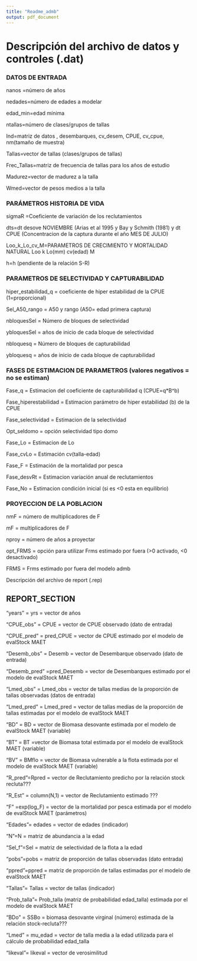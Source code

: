 ```yaml
---
title: "Readme_admb"
output: pdf_document
---
```


# Descripción del archivo de datos y controles (.dat)

### DATOS DE ENTRADA

nanos =número de años

nedades=número de edades a modelar

edad\_min=edad mínima

ntallas=número de clases/grupos de tallas

Ind=matriz de datos , desembarques, cv\_desem, CPUE, cv\_cpue, nm(tamaño de muestra)

Tallas=vector de tallas (clases/grupos de tallas)

Frec\_Tallas=matriz de frecuencia de tallas para los años de estudio

Madurez=vector de madurez a la talla

Wmed=vector de pesos medios a la talla

### PARÁMETROS HISTORIA DE VIDA

sigmaR =Coeficiente de variación de los reclutamientos

dts=dt desove NOVIEMBRE (Arias et al 1995 y Bay y Schmith (1981) y dt CPUE (Concentracion de la captura durante el año MES DE JULIO)

Loo\_k\_Lo\_cv\_M=PARAMETROS DE CRECIMIENTO Y MORTALIDAD NATURAL Loo k Lo(mm) cv(edad) M

h=h (pendiente de la relación S-R)

### PARAMETROS DE SELECTIVIDAD Y CAPTURABILIDAD

hiper\_estabilidad\_q = coeficiente de hiper estabilidad de la CPUE (1=proporcional)

Sel\_A50\_rango = A50 y rango (A50= edad primera captura)

nbloquesSel = Número de bloques de selectividad

ybloquesSel = años de inicio de cada bloque de selectividad

nbloquesq = Número de bloques de capturabilidad

ybloquesq = años de inicio de cada bloque de capturabilidad

### FASES DE ESTIMACION DE PARAMETROS (valores negativos = no se estiman)

Fase\_q = Estimacion del coeficiente de capturabilidad q (CPUE=q\*B\^b)

Fase\_hiperestabilidad = Estimacion parámetro de hiper estabilidad (b) de la CPUE

Fase\_selectividad = Estimacion de la selectividad

Opt\_seldomo = opción selectividad tipo domo

Fase\_Lo = Estimacion de Lo

Fase\_cvLo = Estimación cv(talla-edad)

Fase\_F = Estimación de la mortalidad por pesca

Fase\_desvRt = Estimacion variación anual de reclutamientos

Fase\_No = Estimacion condición inicial (si es \<0 esta en equilibrio)

### PROYECCION DE LA POBLACION

nmF = número de multiplicadores de F

mF = multiplicadores de F

nproy = número de años a proyectar

opt\_FRMS = opción para utilizar Frms estimado por fuera (\>0 activado, \<0 desactivado)

FRMS = Frms estimado por fuera del modelo admb

Descripción del archivo de report (.rep)

## REPORT\_SECTION

"years" = yrs = vector de años

"CPUE\_obs" = CPUE = vector de CPUE observado (dato de entrada)

"CPUE\_pred" = pred\_CPUE = vector de CPUE estimado por el modelo de evalStock MAET

"Desemb\_obs" = Desemb = vector de Desembarque observado (dato de entrada)

"Desemb\_pred" =pred\_Desemb = vector de Desembarques estimado por el modelo de evalStock MAET

"Lmed\_obs" = Lmed\_obs = vector de tallas medias de la proporción de tallas observadas (datos de entrada)

"Lmed\_pred" = Lmed\_pred = vector de tallas medias de la proporción de tallas estimadas por el modelo de evalStock MAET

"BD" = BD = vector de Biomasa desovante estimada por el modelo de evalStock MAET (variable)

"BT" = BT =vector de Biomasa total estimada por el modelo de evalStock MAET (variable)

"BV" = BMflo = vector de Biomasa vulnerable a la flota estimada por el modelo de evalStock MAET (variable)

"R\_pred"=Rpred = vector de Reclutamiento predicho por la relación stock recluta???

"R\_Est" = column(N,1) = vector de Reclutamiento estimado ???

"F " =exp(log\_F) = vector de la mortalidad por pesca estimada por el modelo de evalStock MAET (parámetros)

"Edades"= edades = vector de edades (indicador)

"N"=N = matriz de abundancia a la edad

"Sel\_f"=Sel = matriz de selectividad de la flota a la edad

"pobs"=pobs = matriz de proporción de tallas observadas (dato entrada)

"ppred"=ppred = matriz de proporción de tallas estimadas por el modelo de evalStock MAET

"Tallas"= Tallas = vector de tallas (indicador)

"Prob\_talla"= Prob\_talla (matriz de probabilidad edad\_talla) estimada por el modelo de evalStock MAET

"BDo" = SSBo = biomasa desovante virginal (número) estimada de la relación stock-recluta???

"Lmed" = mu\_edad = vector de talla media a la edad utilizada para el cálculo de probabilidad edad\_talla

"likeval"= likeval = vector de verosimilitud
